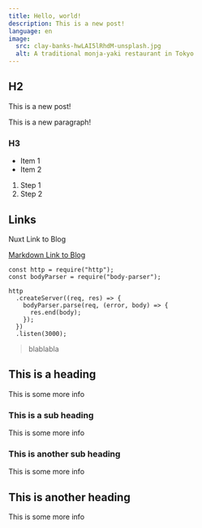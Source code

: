 ```yaml
---
title: Hello, world!
description: This is a new post!
language: en
image:
  src: clay-banks-hwLAI5lRhdM-unsplash.jpg
  alt: A traditional monja-yaki restaurant in Tokyo
---
```


## H2

This is a new post!

This is a new paragraph!

### H3

- Item 1
- Item 2

1. Step 1
1. Step 2

<nuxt-image src="blog/.example/clay-banks-hwLAI5lRhdM-unsplash.jpg" alt="A traditional monja-yaki restaurant in Tokyo"></nuxt-image>

## Links

<nuxt-link to="/blog">Nuxt Link to Blog</nuxt-link>

[Markdown Link to Blog](/blog)

```js{1,3-5}[server.js]
const http = require("http");
const bodyParser = require("body-parser");

http
  .createServer((req, res) => {
    bodyParser.parse(req, (error, body) => {
      res.end(body);
    });
  })
  .listen(3000);
```

> blablabla

## This is a heading

This is some more info

### This is a sub heading

This is some more info

### This is another sub heading

This is some more info

## This is another heading

This is some more info

